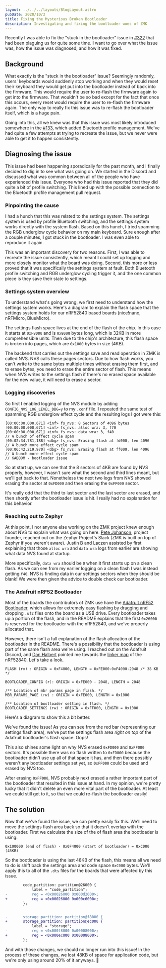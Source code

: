 ```yaml
---
layout: ../../../layouts/BlogLayout.astro
pubDate: 2020/10/3
title: Fixing the Mysterious Broken Bootloader
description: Investigating and fixing the bootloader woes of ZMK
---
```


Recently I was able to fix the "stuck in the bootloader" issue in [#322](https://github.com/zmkfirmware/zmk/pull/322) that had been plaguing us for quite some time. I want to go over what the issue was, how the issue was diagnosed, and how it was fixed.

## Background

What exactly is the "stuck in the bootloader" issue? Seemingly randomly, users' keyboards would suddenly stop working and when they would reset their keyboard they would get put into the bootloader instead of back into the firmware. This would require the user to re-flash the firmware again to get into the firmware. That wouldn't be so bad except for the fact that once this occurs, every reset would require the user to re-flash the firmware again. The only way to really fix this issue was to re-flash the bootloader itself, which is a huge pain.

Going into this, all we knew was that this issue was most likely introduced somewhere in the [#133](https://github.com/zmkfirmware/zmk/pull/133), which added Bluetooth profile management. We've had quite a few attempts at trying to recreate the issue, but we never were able to get it to happen consistently.

## Diagnosing the issue

This issue had been happening sporadically for the past month, and I finally
decided to dig in to see what was going on. We started in the Discord and
discussed what was common between all of the people who have experienced this
issue. Everyone who had this issue reported that they did quite a bit of profile
switching. This lined up with the possible connection to the Bluetooth profile
management pull request.

### Pinpointing the cause

I had a hunch that this was related to the settings system. The settings system
is used by profile Bluetooth switching, and the settings system works directly
with the system flash. Based on this hunch, I tried spamming the RGB underglow
cycle behavior on my main keyboard. Sure enough after a couple minutes, I got
stuck in the bootloader. I was even able to reproduce it again.

This was an important discovery for two reasons. First, I was able to recreate
the issue consistently, which meant I could set up logging and more closely
monitor what the board was doing. Second, this more or less proved that it was
specifically the settings system at fault. Both Bluetooth profile switching and
RGB underglow cycling trigger it, and the one common piece is they save their
state to settings.

### Settings system overview

To understand what's going wrong, we first need to understand how the settings
system works. Here's a diagram to explain the flash space that the settings
system holds for our nRF52840 based boards (nice!nano, nRFMicro, BlueMicro).

<BlogPicture src="https://i.imgur.com/DF2t3Oq.png" alt="Settings Diagram" />

The settings flash space lives at the end of the flash of the chip. In this case
it starts at `0xF8000` and is `0x8000` bytes long, which is 32KB in more
comprehensible units. Then due to the chip's architecture, this flash space is
broken into pages, which are `0x1000` bytes in size (4KB).

The backend that carries out the settings save and read operation in ZMK is
called NVS. NVS calls these pages sectors. Due to how flash works, you can't
write to the same bytes multiple times without erasing them first, and to erase
bytes, you need to erase the entire sector of flash. This means when NVS writes
to the settings flash if there's no erased space available for the new value, it
will need to erase a sector.

### Logging discoveries

So first I enabled logging of the NVS module by adding
`CONFIG_NVS_LOG_LEVEL_DBG=y` to my `.conf` file. I repeated the same test of
spamming RGB underglow effect cycle and the resulting logs I got were this:

```
[00:00:00.000,671] <inf> fs_nvs: 8 Sectors of 4096 bytes
[00:00:00.000,671] <inf> fs_nvs: alloc wra: 3, f70
[00:00:00.000,671] <inf> fs_nvs: data wra: 3, f40
// A bunch of effect cycle spam
[00:02:34.781,188] <dbg> fs_nvs: Erasing flash at fd000, len 4096
// A bunch more effect cycle spam
[00:06:42.219,970] <dbg> fs_nvs: Erasing flash at ff000, len 4096
// A bunch more effect cycle spam
// KABOOM - bootloader issue
```

So at start up, we can see that the 8 sectors of 4KB are found by NVS properly,
however, I wasn't sure what the second and third lines meant, but we'll get back
to that. Nonetheless the next two logs from NVS showed erasing the sector at
`0xFD000` and then erasing the `0xFF000` sector.

<BlogPicture src="https://i.imgur.com/DmLycMJ.png" alt="Erased Sectors" />

It's really odd that the third to last sector and the last sector are erased,
and then shortly after the bootloader issue is hit. I really had no explanation
for this behavior.

### Reaching out to Zephyr

At this point, I nor anyone else working on the ZMK project knew enough about
NVS to explain what was going on here. [Pete
Johanson](https://github.com/petejohanson), project founder, reached out on the
Zephyr Project's Slack (ZMK is built on top of Zephyr if you weren't aware).
Justin B and Laczen assisted by first explaining that those `alloc wra` and
`data wra` logs from earlier are showing what data NVS found at startup.

More specifically, `data wra` should be `0` when it first starts up on a clean
flash. As we can see from my earlier logging on a clean flash I was instead
getting `f40`. NVS is finding data in our settings sectors when they should be
blank! We were then given the advice to double check our bootloader.

### The Adafruit nRF52 Bootloader

Most of the boards the contributors of ZMK use have the [Adafruit nRF52
Bootloader](https://github.com/adafruit/Adafruit_nRF52_Bootloader), which allows
for extremely easy flashing by dragging and dropping `.uf2` files onto the board
as a USB drive. Every bootloader takes up a portion of the flash, and in the
README explains that the first `0x26000` is reserved for the bootloader with the
nRF52840, and we've properly allocated that.

However, there isn't a full explanation of the flash allocation of the
bootloader in the README. There's a possibility that the bootloader is using
part of the same flash area we're using. I reached out on the Adafruit Discord,
and [Dan Halbert](https://github.com/dhalbert) pointed me towards the [linker
map](https://github.com/adafruit/Adafruit_nRF52_Bootloader/blob/master/linker/nrf52840.ld)
of the nRF52840. Let's take a look.

```
FLASH (rx) : ORIGIN = 0xF4000, LENGTH = 0xFE000-0xF4000-2048 /* 38 KB */

BOOTLOADER_CONFIG (r): ORIGIN = 0xFE000 - 2048, LENGTH = 2048

/** Location of mbr params page in flash. */
MBR_PARAMS_PAGE (rw) : ORIGIN = 0xFE000, LENGTH = 0x1000

/** Location of bootloader setting in flash. */
BOOTLOADER_SETTINGS (rw) : ORIGIN = 0xFF000, LENGTH = 0x1000
```

Here's a diagram to show this a bit better.

<BlogPicture src="https://i.imgur.com/TEOA31m.png" alt="Adafruit Bootloader Diagram" />

We've found the issue! As you can see from the red bar (representing our
settings flash area), we've put the settings flash area _right on top_ of the
Adafruit bootloader's flash space. Oops!

This also shines some light on why NVS erased `0xFD000` and `0xFF000` sectors.
It's possible there was no flash written to `0xFD000` because the bootloader
didn't use up all of that space it has, and then there possibly weren't any
bootloader settings set yet, so `0xFF000` could be used and erased by NVS too.

After erasing `0xFF000`, NVS probably next erased a rather important part of the
bootloader that resulted in this issue at hand. In my opinion, we're pretty
lucky that it didn't delete an even more vital part of the bootloader. At least
we could still get to it, so that we could re-flash the bootloader easily!

## The solution

Now that we've found the issue, we can pretty easily fix this. We'll need to
move the settings flash area back so that it doesn't overlap with the
bootloader. First we calculate the size of the of flash area the bootloader is using.

```
0x100000 (end of flash) - 0x0F4000 (start of bootloader) = 0xC000 (48KB)
```

So the bootloader is using the last 48KB of the flash, this means all we need to
do is shift back the settings area and code space `0xC000` bytes. We'll apply
this to all of the `.dts` files for the boards that were affected by this issue.

```diff
		code_partition: partition@26000 {
			label = "code_partition";
-			reg = <0x00026000 0x000d2000>;
+			reg = <0x00026000 0x000c6000>;
		};


-		storage_partition: partition@f8000 {
+		storage_partition: partition@ec000 {
			label = "storage";
-			reg = <0x000f8000 0x00008000>;
+			reg = <0x000ec000 0x00008000>;
		};
```

And with those changes, we should no longer run into this issue! In the process
of these changes, we lost 48KB of space for application code, but we're only
using around 20% of it anyways. 🎉